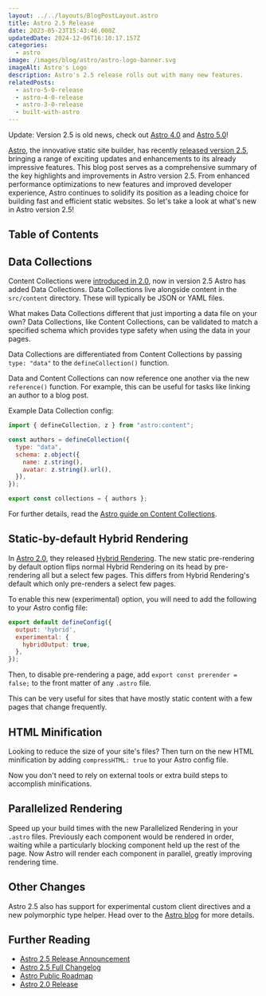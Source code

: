 ```yaml
---
layout: ../../layouts/BlogPostLayout.astro
title: Astro 2.5 Release
date: 2023-05-23T15:43:46.000Z
updatedDate: 2024-12-06T16:10:17.157Z
categories:
  - astro
image: /images/blog/astro/astro-logo-banner.svg
imageAlt: Astro's Logo
description: Astro's 2.5 release rolls out with many new features.
relatedPosts:
  - astro-5-0-release
  - astro-4-0-release
  - astro-3-0-release
  - built-with-astro
---
```

Update: Version 2.5 is old news, check out [Astro 4.0](../astro-4-0-release/) and [Astro 5.0](../astro-5-0-release/)!

[Astro](../astro/), the innovative static site builder, has recently [released version 2.5](https://astro.build/blog/astro-250/),
bringing a range of exciting updates and enhancements to its already impressive features.
This blog post serves as a comprehensive summary of the key highlights and improvements
in Astro version 2.5. From enhanced performance optimizations to new features
and improved developer experience, Astro continues to solidify its position as a
leading choice for building fast and efficient static websites. So let's take a
look at what's new in Astro version 2.5!

## Table of Contents

## Data Collections

<NewsletterForm />

Content Collections were [introduced in 2.0](../astro-2-0-release/), now in version
2.5 Astro has added Data Collections. Data Collections live alongside content
in the `src/content` directory. These will typically be JSON or YAML files.

What makes Data Collections different that just importing a data file on your own?
Data Collections, like Content Collections, can be validated to match a specified
schema which provides type safety when using the data in your pages.

Data Collections are differentiated from Content Collections by passing
`type: "data"` to the `defineCollection()` function.

Data and Content Collections can now reference one another via the new `reference()`
function. For example, this can be useful for tasks like linking an author
to a blog post.

Example Data Collection config:

```javascript
import { defineCollection, z } from "astro:content";

const authors = defineCollection({
  type: "data",
  schema: z.object({
    name: z.string(),
    avatar: z.string().url(),
  }),
});

export const collections = { authors };
```

For further details, read the [Astro guide on Content Collections](https://docs.astro.build/en/guides/content-collections/).

## Static-by-default Hybrid Rendering

In [Astro 2.0](../astro-2-0-release/), they released [Hybrid Rendering](https://docs.astro.build/en/guides/server-side-rendering/#hybrid-rendering).
The new static pre-rendering by default option flips normal Hybrid Rendering on
its head by pre-rendering all but a select few pages. This differs from Hybrid
Rendering's default which only pre-renders a select few pages.

To enable this new (experimental) option, you will need to add the following to
your Astro config file:

```javascript
export default defineConfig({
  output: 'hybrid',
  experimental: {
    hybridOutput: true,
  },
});
```

Then, to disable pre-rendering a page, add `export const prerender = false;`
to the front matter of any `.astro` file.

This can be very useful for sites that have mostly static content with a few
pages that change frequently.

<RandomSupport />

## HTML Minification

Looking to reduce the size of your site's files? Then turn on the new HTML
minification by adding `compressHTML: true` to your Astro config file.

Now you don't need to rely on external tools or extra build steps to accomplish
minifications.

## Parallelized Rendering

Speed up your build times with the new Parallelized Rendering in your `.astro`
files. Previously each component would be rendered in order, waiting while a
particularly blocking component held up the rest of the page. Now Astro
will render each component in parallel, greatly improving rendering time.

## Other Changes

Astro 2.5 also has support for experimental custom client directives and
a new polymorphic type helper. Head over to the [Astro blog](https://astro.build/blog/astro-250/)
for more details.

## Further Reading

- [Astro 2.5 Release Announcement](https://astro.build/blog/astro-250/)
- [Astro 2.5 Full Changelog](https://github.com/withastro/astro/pull/7090)
- [Astro Public Roadmap](https://github.com/orgs/withastro/projects/11/views/1)
- [Astro 2.0 Release](../astro-2-0-release/)
